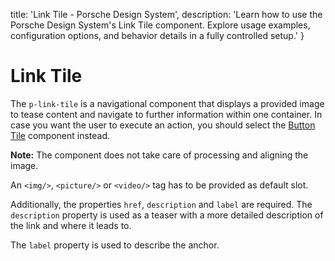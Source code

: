 
  title: 'Link Tile - Porsche Design System',
  description: 'Learn how to use the Porsche Design System\'s Link Tile component. Explore usage examples, configuration options, and behavior details in a fully controlled setup.'
}

# Link Tile <ComponentStatus tagName="p-link-tile"></ComponentStatus>

The `p-link-tile` is a navigational component that displays a provided image to tease content and navigate to further
information within one container. In case you want the user to execute an action, you should select the
[Button Tile](components/button-tile) component instead.

**Note:** The component does not take care of processing and aligning the image.

An `<img/>`, `<picture/>` or `<video/>` tag has to be provided as default slot.

Additionally, the properties `href`, `description` and `label` are required. The `description` property is used as a
teaser with a more detailed description of the link and where it leads to.

The `label` property is used to describe the anchor.

<Configurator tagName="p-link-tile" story={linkTileStory} />